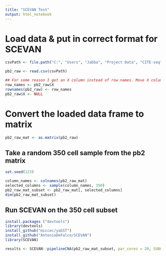 ---
title: "SCEVAN Test"
output: html_notebook
---
# Load data & put in correct format for SCEVAN
```{r}
csvPath <- file.path("C:", "Users", "Jabba", "Project Data", "CITE-seq", "PB2_rna_CITE.csv")

pb2_raw <- read.csv(csvPath)

## For some reason I get an X column instead of row names. Move X column to rownames then delete X column.
row_names <- pb2_raw$X
rownames(pb2_raw) <- row_names
pb2_raw$X <- NULL
```
# Convert the loaded data frame to matrix
```{r}
pb2_raw_mat <- as.matrix(pb2_raw)
```

## Take a random 350 cell sample from the pb2 matrix
```{r}
set.seed(123)

column_names <- colnames(pb2_raw_mat)
selected_columns <- sample(column_names, 350)
pb2_raw_mat_subset <- pb2_raw_mat[, selected_columns]
dim(pb2_raw_mat_subset)
```

## Run SCEVAN on the 350 cell subset
```{r}
install.packages ("devtools")
library(devtools)
install_github("miccec/yaGST")
install_github("AntonioDeFalco/SCEVAN")
library(SCEVAN)
```

```{r}
results <- SCEVAN::pipelineCNA(pb2_raw_mat_subset, par_cores = 20, SUBCLONES = TRUE, plotTree = TRUE)
```
